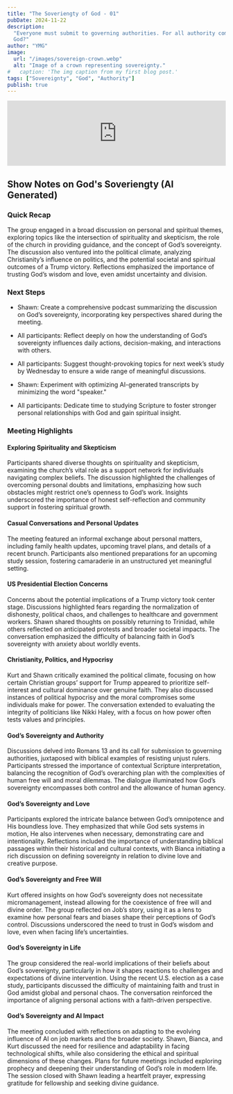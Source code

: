 ```yaml
---
title: "The Soveriengty of God - 01"
pubDate: 2024-11-22
description:
  "Everyone must submit to governing authorities. For all authority comes from
  God?"
author: "YMG"
image:
  url: "/images/sovereign-crown.webp"
  alt: "Image of a crown representing sovereignty."
#   caption: 'The img caption from my first blog post.'
tags: ["Sovereignty", "God", "Authority"]
publish: true
---
```


<iframe
  title="The Sovereignty of God"
  height="150"
  width="100%"
  style="border: none;"
  scrolling="no"
  data-name="pb-iframe-player"
  src="https://www.podbean.com/player-v2/?i=64bnw-174113f-pb&from=pb6admin&share=1&download=1&rtl=0&fonts=Arial&skin=60a0c8&font-color=auto&logo_link=episode_page&btn-skin=7"
  allowfullscreen=""
></iframe>

## Show Notes on God's Soveriengty (AI Generated)

### Quick Recap

The group engaged in a broad discussion on personal and spiritual themes,
exploring topics like the intersection of spirituality and skepticism, the role
of the church in providing guidance, and the concept of God’s sovereignty. The
discussion also ventured into the political climate, analyzing Christianity’s
influence on politics, and the potential societal and spiritual outcomes of a
Trump victory. Reflections emphasized the importance of trusting God’s wisdom
and love, even amidst uncertainty and division.

### Next Steps

- Shawn: Create a comprehensive podcast summarizing the discussion on God’s
  sovereignty, incorporating key perspectives shared during the meeting.
- All participants: Reflect deeply on how the understanding of God’s sovereignty
  influences daily actions, decision-making, and interactions with others.
- All participants: Suggest thought-provoking topics for next week’s study by
  Wednesday to ensure a wide range of meaningful discussions.
- Shawn: Experiment with optimizing AI-generated transcripts by minimizing the
  word "speaker."

- All participants: Dedicate time to studying Scripture to foster stronger
  personal relationships with God and gain spiritual insight.

### Meeting Highlights

#### Exploring Spirituality and Skepticism

Participants shared diverse thoughts on spirituality and skepticism, examining
the church’s vital role as a support network for individuals navigating complex
beliefs. The discussion highlighted the challenges of overcoming personal doubts
and limitations, emphasizing how such obstacles might restrict one’s openness to
God’s work. Insights underscored the importance of honest self-reflection and
community support in fostering spiritual growth.

#### Casual Conversations and Personal Updates

The meeting featured an informal exchange about personal matters, including
family health updates, upcoming travel plans, and details of a recent brunch.
Participants also mentioned preparations for an upcoming study session,
fostering camaraderie in an unstructured yet meaningful setting.

#### US Presidential Election Concerns

Concerns about the potential implications of a Trump victory took center stage.
Discussions highlighted fears regarding the normalization of dishonesty,
political chaos, and challenges to healthcare and government workers. Shawn
shared thoughts on possibly returning to Trinidad, while others reflected on
anticipated protests and broader societal impacts. The conversation emphasized
the difficulty of balancing faith in God’s sovereignty with anxiety about
worldly events.

#### Christianity, Politics, and Hypocrisy

Kurt and Shawn critically examined the political climate, focusing on how
certain Christian groups’ support for Trump appeared to prioritize self-interest
and cultural dominance over genuine faith. They also discussed instances of
political hypocrisy and the moral compromises some individuals make for power.
The conversation extended to evaluating the integrity of politicians like Nikki
Haley, with a focus on how power often tests values and principles.

#### God’s Sovereignty and Authority

Discussions delved into Romans 13 and its call for submission to governing
authorities, juxtaposed with biblical examples of resisting unjust rulers.
Participants stressed the importance of contextual Scripture interpretation,
balancing the recognition of God’s overarching plan with the complexities of
human free will and moral dilemmas. The dialogue illuminated how God’s
sovereignty encompasses both control and the allowance of human agency.

#### God’s Sovereignty and Love

Participants explored the intricate balance between God’s omnipotence and His
boundless love. They emphasized that while God sets systems in motion, He also
intervenes when necessary, demonstrating care and intentionality. Reflections
included the importance of understanding biblical passages within their
historical and cultural contexts, with Bianca initiating a rich discussion on
defining sovereignty in relation to divine love and creative purpose.

#### God’s Sovereignty and Free Will

Kurt offered insights on how God’s sovereignty does not necessitate
micromanagement, instead allowing for the coexistence of free will and divine
order. The group reflected on Job’s story, using it as a lens to examine how
personal fears and biases shape their perceptions of God’s control. Discussions
underscored the need to trust in God’s wisdom and love, even when facing life’s
uncertainties.

#### God’s Sovereignty in Life

The group considered the real-world implications of their beliefs about God’s
sovereignty, particularly in how it shapes reactions to challenges and
expectations of divine intervention. Using the recent U.S. election as a case
study, participants discussed the difficulty of maintaining faith and trust in
God amidst global and personal chaos. The conversation reinforced the importance
of aligning personal actions with a faith-driven perspective.

#### God’s Sovereignty and AI Impact

The meeting concluded with reflections on adapting to the evolving influence of
AI on job markets and the broader society. Shawn, Bianca, and Kurt discussed the
need for resilience and adaptability in facing technological shifts, while also
considering the ethical and spiritual dimensions of these changes. Plans for
future meetings included exploring prophecy and deepening their understanding of
God’s role in modern life. The session closed with Shawn leading a heartfelt
prayer, expressing gratitude for fellowship and seeking divine guidance.

